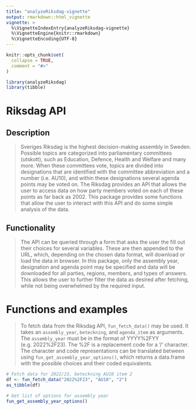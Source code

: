 ```yaml
---
title: "analyzeRiksdag-vignette"
output: rmarkdown::html_vignette
vignette: >
  %\VignetteIndexEntry{analyzeRiksdag-vignette}
  %\VignetteEngine{knitr::rmarkdown}
  %\VignetteEncoding{UTF-8}
---
```


```r
knitr::opts_chunk$set(
  collapse = TRUE,
  comment = "#>"
)
```

```r
library(analyzeRiksdag)
library(tibble)
```

# Riksdag API
## Description
> Sveriges Riksdag is the highest decision-making assembly in Sweden. Possible topics are categorized into parliamentary committees (utskott), such as Education, Defence, Health and Welfare and many more. When these committees vote, topics are divided into designations that are identified with the committee abbreviation and a number (i.e. AU10), and within these designations several agenda points may be voted on. The Riksdag provides an API that allows the user to access data on how party members voted on each of these points as far back as 2002. This package provides some functions that allow the user to interact with this API and do some simple analysis of the data.

## Functionality
> The API can be queried through a form that asks the user the fill out their choices for several variables. These are then appended to the URL, which, depending on the chosen data format, will download or load the data in browser. In this package, only the assembly year, designation and agenda point may be specified and data will be downloaded for all parties, regions, members, and types of answers. This allows the user to further filter the data as desired after fetching, while not being overwhelmed by the required input. 

# Functions and examples
> To fetch data from the Riksdag API, `fun_fetch_data()` may be used. It takes an `assembly_year`, `beteckning`, and `agenda_item` as arguments. The `assembly_year` must be in the format of YYYY%2FYY (e.g. 2022%2F23). The %2F is a replacement code for a '/' character. The character and code representations can be translated between using `fun_get_assembly_year_options()`, which returns a data.frame with the possible choices and their coded equivalents. 

```r
# Fetch data for 2022/23, beteckning AU10 item 2
df <- fun_fetch_data("2022%2F23", "AU10", "2")
as_tibble(df)

# Get list of options for assembly year
fun_get_assembly_year_options()
```

